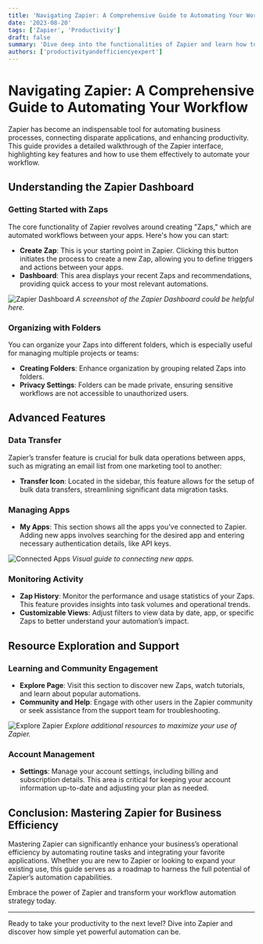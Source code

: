 ```yaml
---
title: 'Navigating Zapier: A Comprehensive Guide to Automating Your Workflow'
date: '2023-08-20'
tags: ['Zapier', 'Productivity']
draft: false
summary: 'Dive deep into the functionalities of Zapier and learn how to utilize its features to streamline your workflow, from creating zaps to managing data transfers.'
authors: ['productivityandefficiencyexpert']
---
```


# Navigating Zapier: A Comprehensive Guide to Automating Your Workflow

Zapier has become an indispensable tool for automating business processes, connecting disparate applications, and enhancing productivity. This guide provides a detailed walkthrough of the Zapier interface, highlighting key features and how to use them effectively to automate your workflow.

## Understanding the Zapier Dashboard

### Getting Started with Zaps

The core functionality of Zapier revolves around creating "Zaps," which are automated workflows between your apps. Here's how you can start:

- **Create Zap**: This is your starting point in Zapier. Clicking this button initiates the process to create a new Zap, allowing you to define triggers and actions between your apps.
- **Dashboard**: This area displays your recent Zaps and recommendations, providing quick access to your most relevant automations.

![Zapier Dashboard](/path/to/image.jpg) _A screenshot of the Zapier Dashboard could be helpful here._

### Organizing with Folders

You can organize your Zaps into different folders, which is especially useful for managing multiple projects or teams:

- **Creating Folders**: Enhance organization by grouping related Zaps into folders.
- **Privacy Settings**: Folders can be made private, ensuring sensitive workflows are not accessible to unauthorized users.

## Advanced Features

### Data Transfer

Zapier’s transfer feature is crucial for bulk data operations between apps, such as migrating an email list from one marketing tool to another:

- **Transfer Icon**: Located in the sidebar, this feature allows for the setup of bulk data transfers, streamlining significant data migration tasks.

### Managing Apps

- **My Apps**: This section shows all the apps you’ve connected to Zapier. Adding new apps involves searching for the desired app and entering necessary authentication details, like API keys.

![Connected Apps](/path/to/image.jpg) _Visual guide to connecting new apps._

### Monitoring Activity

- **Zap History**: Monitor the performance and usage statistics of your Zaps. This feature provides insights into task volumes and operational trends.
- **Customizable Views**: Adjust filters to view data by date, app, or specific Zaps to better understand your automation’s impact.

## Resource Exploration and Support

### Learning and Community Engagement

- **Explore Page**: Visit this section to discover new Zaps, watch tutorials, and learn about popular automations.
- **Community and Help**: Engage with other users in the Zapier community or seek assistance from the support team for troubleshooting.

![Explore Zapier](https://zapier.com/pricing) _Explore additional resources to maximize your use of Zapier._

### Account Management

- **Settings**: Manage your account settings, including billing and subscription details. This area is critical for keeping your account information up-to-date and adjusting your plan as needed.

## Conclusion: Mastering Zapier for Business Efficiency

Mastering Zapier can significantly enhance your business’s operational efficiency by automating routine tasks and integrating your favorite applications. Whether you are new to Zapier or looking to expand your existing use, this guide serves as a roadmap to harness the full potential of Zapier’s automation capabilities.

Embrace the power of Zapier and transform your workflow automation strategy today.

---

Ready to take your productivity to the next level? Dive into Zapier and discover how simple yet powerful automation can be.
